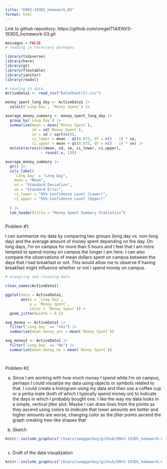 ```yaml
---
title: "ENVS-193DS_homework_03"
format: html
---
```


Link to github repository: 
https://github.com/oregel714/ENVS-193DS_homework-03.git
```r
messages = FALSE
# reading in necessary packages 

library(tidyverse)
library(here)
library(gt)
library(flextable)
library(janitor)
library(readxl)

# reading in data 
ActiveData1 <- read_csv("DataSheet(1).csv")


```


```r

money_spent_long_day <- ActiveData1 |> 
  select(`Long Day`, `Money Spent`) |> 

average_money_summary <- money_spent_long_day |> 
  group_by(`Long Day`) |> 
  summarize(mean = mean(`Money Spent`),
            sd = sd(`Money Spent`),
            se = sd / sqrt(n()),
            ci_lower = mean - qt(0.975, df = n() - 1) * se,
            ci_upper = mean + qt(0.975, df = n() - 1) * se) |> 
  mutate(across(c(mean, sd, se, ci_lower, ci_upper),
                ~ round(.x, 1)))

average_money_summary |> 
  gt() |> 
  cols_label(
    `Long Day` = "Long Day",
    mean = "Mean",
    sd = "Standard Deviation",
    se = "Standard Error",
    ci_lower = "95% Confidence Level (Lower)",
    ci_upper = "95% Confidence Level (Upper)"
    
  ) |> 
  tab_header(title = "Money Spent Summary Statistics")



```

Problem #1: 

I can summarize my data by comparing two groups (long day vs. non-long day) and the average amount of money spent depending on the day. On long days, I'm on campus for more than 5 hours and I feel that I am more tempted to spend money on campus the longer I am here. I can also compare the observations of mean dollars spent on campus between the days that I had breakfast or not. This would allow me to observe if having breakfast might influence whether or not I spend money on campus. 

```r
# wrangling and cleaning data

clean_names(ActiveData1)

ggplot(data = ActiveData1,
       aes(x = `Long Day`,
           y = `Money Spent`,
           color = `Money Spent`)) + 
  geom_jitter(width = 0.1)


```

```r
avg_money <- ActiveData1 |> 
  filter(`Long Day` == "Yes") |> 
  summarize(mean_money_yes = mean(`Money Spent`))

avg_money2 <- ActiveData1 |> 
  filter(`Long Day` == "No") |> 
  summarize(mean_money_no = mean(`Money Spent`))




```


Problem #2 

a. Since I am working with how much money I spend while I'm on campus, perhaps I could visualize my data using objects or symbols related to that. I could create a histogram using my data and then use a coffee cup or a yerba mate (both of which I typically spend money on) to indicate the days in which I probably bought one. I like the way my data looks in a simple, vertical jitter plot. Maybe I can draw lines from the points as they ascend using colors to inidicate that lower amounts are better and higher amounts are worse, changing color as the jitter points ascend the graph creating tree-like shapes that 

b. Sketch 
```r

knitr::include_graphics("/Users/swaggerboy/github/ENVS-193DS_homework-03/code/IMG_0119.png")



```

c. Draft of the data visualization 
```r

knitr::include_graphics("/Users/swaggerboy/github/ENVS-193DS_homework-03/code/IMG_0120.png")




```







